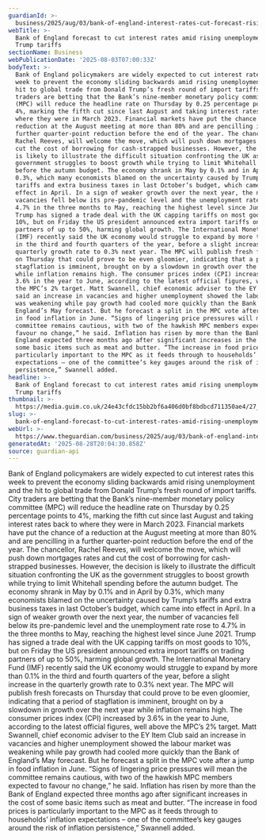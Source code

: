 ```yaml
---
guardianId: >-
  business/2025/aug/03/bank-of-england-interest-rates-cut-forecast-rising-unemployment-and-trump-tariffs
webTitle: >-
  Bank of England forecast to cut interest rates amid rising unemployment and
  Trump tariffs
sectionName: Business
webPublicationDate: '2025-08-03T07:00:33Z'
bodyText: >-
  Bank of England policymakers are widely expected to cut interest rates this
  week to prevent the economy sliding backwards amid rising unemployment and the
  hit to global trade from Donald Trump’s fresh round of import tariffs. City
  traders are betting that the Bank’s nine-member monetary policy committee
  (MPC) will reduce the headline rate on Thursday by 0.25 percentage points to
  4%, marking the fifth cut since last August and taking interest rates back to
  where they were in March 2023. Financial markets have put the chance of a
  reduction at the August meeting at more than 80% and are pencilling in a
  further quarter-point reduction before the end of the year. The chancellor,
  Rachel Reeves, will welcome the move, which will push down mortgages rates and
  cut the cost of borrowing for cash-strapped businesses. However, the decision
  is likely to illustrate the difficult situation confronting the UK as the
  government struggles to boost growth while trying to limit Whitehall spending
  before the autumn budget. The economy shrank in May by 0.1% and in April by
  0.3%, which many economists blamed on the uncertainty caused by Trump’s
  tariffs and extra business taxes in last October’s budget, which came into
  effect in April. In a sign of weaker growth over the next year, the number of
  vacancies fell below its pre-pandemic level and the unemployment rate rose to
  4.7% in the three months to May, reaching the highest level since June 2021.
  Trump has signed a trade deal with the UK capping tariffs on most goods to
  10%, but on Friday the US president announced extra import tariffs on trading
  partners of up to 50%, harming global growth. The International Monetary Fund
  (IMF) recently said the UK economy would struggle to expand by more than 0.1%
  in the third and fourth quarters of the year, before a slight increase in the
  quarterly growth rate to 0.3% next year. The MPC will publish fresh forecasts
  on Thursday that could prove to be even gloomier, indicating that a period of
  stagflation is imminent, brought on by a slowdown in growth over the next year
  while inflation remains high. The consumer prices index (CPI) increased by
  3.6% in the year to June, according to the latest official figures, well above
  the MPC’s 2% target. Matt Swannell, chief economic adviser to the EY Item Club
  said an increase in vacancies and higher unemployment showed the labour market
  was weakening while pay growth had cooled more quickly than the Bank of
  England’s May forecast. But he forecast a split in the MPC vote after a jump
  in food inflation in June. “Signs of lingering price pressures will mean the
  committee remains cautious, with two of the hawkish MPC members expected to
  favour no change,” he said. Inflation has risen by more than the Bank of
  England expected three months ago after significant increases in the cost of
  some basic items such as meat and butter. “The increase in food prices is
  particularly important to the MPC as it feeds through to households’ inflation
  expectations – one of the committee’s key gauges around the risk of inflation
  persistence,” Swannell added.
headline: >-
  Bank of England forecast to cut interest rates amid rising unemployment and
  Trump tariffs
thumbnail: >-
  https://media.guim.co.uk/24e43cfdc15bb2bf6a406d0bf8bdbcd711350ae4/27_269_3387_2711/500.jpg
slug: >-
  bank-of-england-forecast-to-cut-interest-rates-amid-rising-unemployment-and-trump-tariffs
webUrl: >-
  https://www.theguardian.com/business/2025/aug/03/bank-of-england-interest-rates-cut-forecast-rising-unemployment-and-trump-tariffs
generatedAt: '2025-08-28T20:04:30.858Z'
source: guardian-api
---
```

Bank of England policymakers are widely expected to cut interest rates this week to prevent the economy sliding backwards amid rising unemployment and the hit to global trade from Donald Trump’s fresh round of import tariffs. City traders are betting that the Bank’s nine-member monetary policy committee (MPC) will reduce the headline rate on Thursday by 0.25 percentage points to 4%, marking the fifth cut since last August and taking interest rates back to where they were in March 2023. Financial markets have put the chance of a reduction at the August meeting at more than 80% and are pencilling in a further quarter-point reduction before the end of the year. The chancellor, Rachel Reeves, will welcome the move, which will push down mortgages rates and cut the cost of borrowing for cash-strapped businesses. However, the decision is likely to illustrate the difficult situation confronting the UK as the government struggles to boost growth while trying to limit Whitehall spending before the autumn budget. The economy shrank in May by 0.1% and in April by 0.3%, which many economists blamed on the uncertainty caused by Trump’s tariffs and extra business taxes in last October’s budget, which came into effect in April. In a sign of weaker growth over the next year, the number of vacancies fell below its pre-pandemic level and the unemployment rate rose to 4.7% in the three months to May, reaching the highest level since June 2021. Trump has signed a trade deal with the UK capping tariffs on most goods to 10%, but on Friday the US president announced extra import tariffs on trading partners of up to 50%, harming global growth. The International Monetary Fund (IMF) recently said the UK economy would struggle to expand by more than 0.1% in the third and fourth quarters of the year, before a slight increase in the quarterly growth rate to 0.3% next year. The MPC will publish fresh forecasts on Thursday that could prove to be even gloomier, indicating that a period of stagflation is imminent, brought on by a slowdown in growth over the next year while inflation remains high. The consumer prices index (CPI) increased by 3.6% in the year to June, according to the latest official figures, well above the MPC’s 2% target. Matt Swannell, chief economic adviser to the EY Item Club said an increase in vacancies and higher unemployment showed the labour market was weakening while pay growth had cooled more quickly than the Bank of England’s May forecast. But he forecast a split in the MPC vote after a jump in food inflation in June. “Signs of lingering price pressures will mean the committee remains cautious, with two of the hawkish MPC members expected to favour no change,” he said. Inflation has risen by more than the Bank of England expected three months ago after significant increases in the cost of some basic items such as meat and butter. “The increase in food prices is particularly important to the MPC as it feeds through to households’ inflation expectations – one of the committee’s key gauges around the risk of inflation persistence,” Swannell added.
